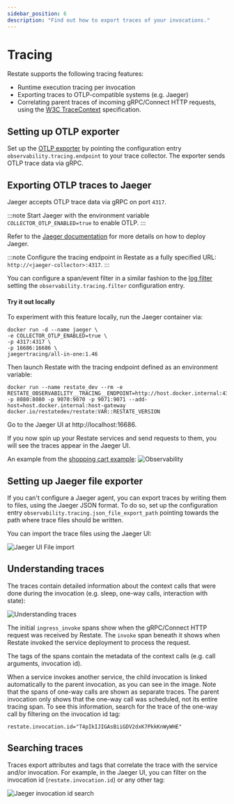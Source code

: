 ```yaml
---
sidebar_position: 6
description: "Find out how to export traces of your invocations."
---
```



# Tracing

Restate supports the following tracing features:

* Runtime execution tracing per invocation
* Exporting traces to OTLP-compatible systems (e.g. Jaeger)
* Correlating parent traces of incoming gRPC/Connect HTTP requests, using the [W3C TraceContext](https://github.com/w3c/trace-context) specification.

## Setting up OTLP exporter

Set up the [OTLP exporter](https://github.com/open-telemetry/opentelemetry-collector/blob/main/exporter/otlpexporter/README.md) by pointing the configuration entry `observability.tracing.endpoint` to your trace collector.
The exporter sends OTLP trace data via gRPC.


## Exporting OTLP traces to Jaeger

Jaeger accepts OTLP trace data via gRPC on port `4317`.

:::note
Start Jaeger with the environment variable `COLLECTOR_OTLP_ENABLED=true` to enable OTLP.
:::

Refer to the [Jaeger documentation](https://www.jaegertracing.io/docs/1.46/deployment/) for more details on how to deploy Jaeger.

:::note
Configure the tracing endpoint in Restate as a fully specified URL: `http://<jaeger-collector>:4317`.
:::

You can configure a span/event filter in a similar fashion to the [log filter](/operate/monitoring/restate_logging#log-filter) setting the `observability.tracing.filter` configuration entry.

#### Try it out locally
To experiment with this feature locally, run the Jaeger container via:
```shell
docker run -d --name jaeger \
-e COLLECTOR_OTLP_ENABLED=true \
-p 4317:4317 \
-p 16686:16686 \
jaegertracing/all-in-one:1.46
```

Then launch Restate with the tracing endpoint defined as an environment variable:

```shell
docker run --name restate_dev --rm -e RESTATE_OBSERVABILITY__TRACING__ENDPOINT=http://host.docker.internal:4317 -p 8080:8080 -p 9070:9070 -p 9071:9071 --add-host=host.docker.internal:host-gateway docker.io/restatedev/restate:VAR::RESTATE_VERSION
```

Go to the Jaeger UI at http://localhost:16686.

If you now spin up your Restate services and send requests to them, you will see the traces appear in the Jaeger UI.

An example from the [shopping cart example](https://github.com/restatedev/examples/tree/main/typescript/ecommerce-store):
![Observability](/img/observability.jpeg)

## Setting up Jaeger file exporter

If you can't configure a Jaeger agent, you can export traces by writing them to files, using the Jaeger JSON format. To do so, set up the configuration entry `observability.tracing.json_file_export_path` pointing towards the path where trace files should be written.

You can import the trace files using the Jaeger UI:

![Jaeger UI File import](/img/jaeger-import-file.png)


## Understanding traces
The traces contain detailed information about the context calls that were done during the invocation (e.g. sleep, one-way calls, interaction with state):

![Understanding traces](/img/jaeger_tour_background_call_handler.png)

The initial `ingress_invoke` spans show when the gRPC/Connect HTTP request was received by Restate. The `invoke` span beneath it shows when Restate invoked the service deployment to process the request.

The tags of the spans contain the metadata of the context calls (e.g. call arguments, invocation id).

When a service invokes another service, the child invocation is linked automatically to the parent invocation, as you can see in the image.
Note that the spans of one-way calls are shown as separate traces. The parent invocation only shows that the one-way call was scheduled, not its entire tracing span.
To see this information, search for the trace of the one-way call by filtering on the invocation id tag:
```
restate.invocation.id="T4pIkIJIGAsBiiGDV2dxK7PkkKnWyWHE"
```

## Searching traces

Traces export attributes and tags that correlate the trace with the service and/or invocation. For example, in the Jaeger UI, you can filter on the invocation id (`restate.invocation.id`) or any other tag:

![Jaeger invocation id search](/img/jaeger_invocationid_search_handler.png)
